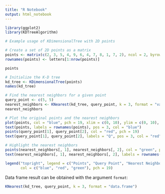 ```yaml
---
title: "R Notebook"
output: html_notebook
---
```


```r
library(ggplot2)
library(KDTreeAlgorithm)
```

```r
# Example usage of KDimensionalTree with 2D points

# Create a set of 2D points as a matrix
points <- matrix(c(2, 3, 5, 4, 9, 6, 4, 7, 8, 1, 7, 2), ncol = 2, byrow = TRUE)
rownames(points) <- letters[1:nrow(points)]

points
```

```r
# Initialize the K-D tree
kd_tree <- KDimensionalTree(points)
names(kd_tree)
```


```r
# Find the nearest neighbors for a given point
query_point <- c(5, 5)
nearest_neighbors <- KNearest(kd_tree, query_point, k = 3, format = "values")
nearest_neighbors
```


```r
# Plot the original points and the nearest neighbors
plot(points, col = "blue", pch = 19, xlim = c(0, 10), ylim = c(0, 10), xlab = "X", ylab = "Y")
text(points, labels = rownames(points), pos = 3, col = "blue")
points(query_point[1], query_point[2], col = "red", pch = 19)
text(query_point[1], query_point[2], labels = "Q", pos = 3, col = "red")

# Highlight the nearest neighbors
points(nearest_neighbors[, 1], nearest_neighbors[, 2], col = "green", pch = 19)
text(nearest_neighbors[, 1], nearest_neighbors[, 2], labels = rownames(nearest_neighbors), pos = 3, col = "green")

legend("topright", legend = c("Points", "Query Point", "Nearest Neighbors"), 
       col = c("blue", "red", "green"), pch = 19)
```

Data frame result can be obtained with the argument `format`:

```r
KNearest(kd_tree, query_point, k = 3, format = "data.frame")
```

